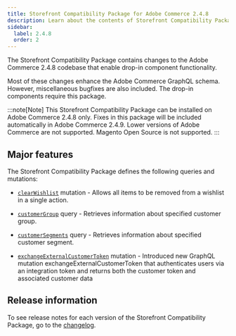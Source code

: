 ```yaml
---
title: Storefront Compatibility Package for Adobe Commerce 2.4.8
description: Learn about the contents of Storefront Compatibility Package, which can be used with Adobe Commerce 2.4.8.
sidebar:
  label: 2.4.8
  order: 2
---
```



The Storefront Compatibility Package contains changes to the Adobe Commerce 2.4.8 codebase that enable drop-in component functionality.

Most of these changes enhance the Adobe Commerce GraphQL schema. However, miscellaneous bugfixes are also included. The drop-in components require this package.

:::note[Note]
This Storefront Compatibility Package can be installed on Adobe Commerce 2.4.8 only. Fixes in this package will be included automatically in Adobe Commerce 2.4.9. Lower versions of Adobe Commerce are not supported. Magento Open Source is not supported.
:::

## Major features

The Storefront Compatibility Package defines the following queries and mutations:

- [`clearWishlist`](https://developer.adobe.com/commerce/webapi/graphql/schema/wishlist/mutations/clear/) mutation - Allows all items to be removed from a wishlist in a single action.

- [`customerGroup`](https://developer.adobe.com/commerce/webapi/graphql/schema/customer/queries/customer-group/) query - Retrieves information about specified customer group.

- [`customerSegments`](https://developer.adobe.com/commerce/webapi/graphql/schema/customer/queries/customer-segments/) query - Retrieves information about specified customer segment.

- [`exchangeExternalCustomerToken`](https://developer.adobe.com/commerce/webapi/graphql/schema/customer/mutations/exchange-external-customer-token/) mutation - Introduced new GraphQL mutation exchangeExternalCustomerToken that authenticates users via an integration token and returns both the customer token and associated customer data

## Release information

To see release notes for each version of the Storefront Compatibility Package, go to the [changelog](/releases/changelog/).
